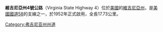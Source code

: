 {{expand English|time=2017-07-23T16:42:03+00:00 }}
{{Orphan|time=2017-07-23T16:42:03+00:00 }}
'''維吉尼亞州4號公路'''（Virginia State Highway 4）位於[[美國|美國]]的[[維吉尼亞州|維吉尼亞州]]，是[[美國國道58|美國國道58]]的支線之一，於1952年正式啟用，全長17.73公里。

[[Category:弗吉尼亚州州道|Category:弗吉尼亚州州道]]


{{Virginia-road-stub}}